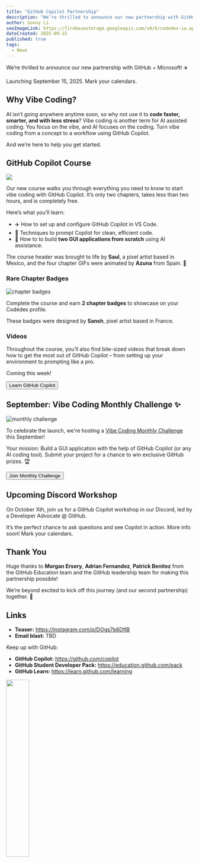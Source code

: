 ```yaml
---
title: "GitHub Copilot Partnership"
description: "We’re thrilled to announce our new partnership with GitHub + Microsoft! ✈️ A brand new GitHub Copilot course, Vibe Coding Monthly Challenge, and Discord workshop."
author: Sonny Li
seoImageLink: https://firebasestorage.googleapis.com/v0/b/codedex-io.appspot.com/o/blogs%2Fgithub-copilot-partnership%2Fbanner.gif?alt=media&token=0230fb79-8aa8-45d5-8c5d-30760aa0ac66
dateCreated: 2025-09-15
published: true
tags:
  - News
---
```


We’re thrilled to announce our new partnership with GitHub + Microsoft! ✈️

Launching September 15, 2025. Mark your calendars.

## Why Vibe Coding?

AI isn’t going anywhere anytime soon, so why not use it to **code faster, smarter, and with less stress**? Vibe coding is another term for AI assisted coding. You focus on the vibe, and AI focuses on the coding. Turn vibe coding from a concept to a workflow using GitHub Copilot.

And we’re here to help you get started.

## GitHub Copilot Course

![](https://i.imgur.com/O5cje6V.png)

Our new course walks you through everything you need to know to start vibe coding with GitHub Copilot. It’s only two chapters, takes less than two hours, and is completely free.

Here’s what you’ll learn:

- ✈️ How to set up and configure GitHub Copilot in VS Code.
- 📝 Techniques to prompt Copilot for clean, efficient code.
- 🚀 How to to build **two GUI applications from scratch** using AI assistance.

The course header was brought to life by **Saul**, a pixel artist based in Mexico, and the four chapter GIFs were animated by **Azuna** from Spain. 👾

### Rare Chapter Badges

![chapter badges](https://i.imgur.com/MFHHDPm.gif)

Complete the course and earn **2 chapter badges** to showcase on your Codédex profile.

These badges were designed by **Sansh**, pixel artist based in France.

### Videos

Throughout the course, you’ll also find bite-sized videos that break down how to get the most out of GitHub Copilot – from setting up your environment to prompting like a pro.

Coming this week!

<div style={{ display: "flex", justifyContent: "center", marginBottom: "1.2rem", transform: "scale(.9)" }}>
  <a href="https://codedex.io/github-copilot" style={{ all: "unset" }} target="_blank" and rel="noopener noreferrer"><Button variant="yellow">Learn GitHub Copilot</Button></a>
</div>

## September: Vibe Coding Monthly Challenge ✨

![monthly challenge](https://i.imgur.com/5YOGoQa.gif)

To celebrate the launch, we're hosting a [Vibe Coding Monthly Challenge](https://www.codedex.io/community/monthly-challenge/29PdKh6HlO830ewYtEjD) this September! 

Your mission: Build a GUI application with the help of GitHub Copilot (or any AI coding tool). Submit your project for a chance to win exclusive GitHub prizes. 🏆

<div style={{ display: "flex", justifyContent: "center", marginBottom: "1.2rem", transform: "scale(.9)" }}>
  <a href="https://www.codedex.io/community/monthly-challenge/29PdKh6HlO830ewYtEjD" style={{ all: "unset" }} target="_blank" and rel="noopener noreferrer"><Button variant="yellow">Join Monthly Challenge</Button></a>
</div>

## Upcoming Discord Workshop

On October Xth, join us for a GitHub Copilot workshop in our Discord, led by a Developer Advocate @ GitHub.

It’s the perfect chance to ask questions and see Copilot in action. More info soon! Mark your calendars.

## Thank You

Huge thanks to **Morgan Ersery**, **Adrian Fernandez**, **Patrick Benitez** from the GitHub Education team and the GitHub leadership team for making this partnership possible! 

We’re beyond excited to kick off this journey (and our second partnership) together. 🤝

## Links

- **Teaser:** https://instagram.com/p/DOgs7b6DfIB
- **Email blast:** TBD

Keep up with GitHub:

- **GitHub Copilot:** https://github.com/copilot
- **GitHub Student Developer Pack:** ⁠https://education.github.com/pack
- **GitHub Learn:** https://learn.github.com/learning

<img src="https://i.imgur.com/iHw1LQh.gif" width="35%" />
